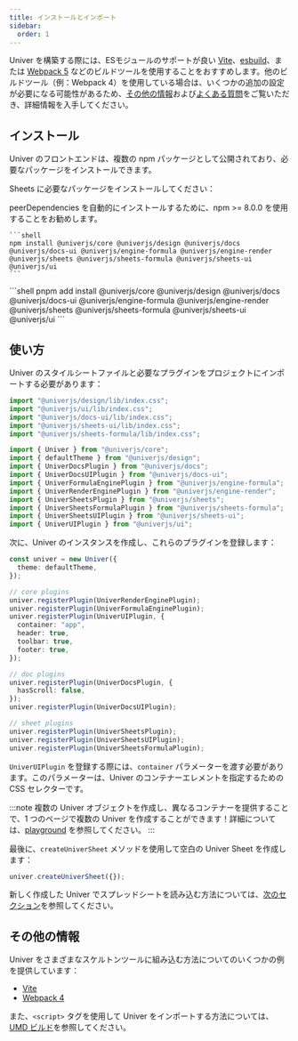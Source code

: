 ```yaml
---
title: インストールとインポート
sidebar:
  order: 1
---
```


Univer を構築する際には、ESモジュールのサポートが良い [Vite](https://vitejs.dev/)、[esbuild](https://esbuild.github.io/)、または [Webpack 5](https://webpack.js.org/) などのビルドツールを使用することをおすすめします。他のビルドツール（例：Webpack 4）を使用している場合は、いくつかの追加の設定が必要になる可能性があるため、[その他の情報](/ja-jp/guides/quick-start/#その他の情報)および[よくある質問](/ja-jp/guides/troubleshooting)をご覧いただき、詳細情報を入手してください。

## インストール

Univer のフロントエンドは、複数の npm パッケージとして公開されており、必要なパッケージをインストールできます。

Sheets に必要なパッケージをインストールしてください：


<Tabs>
  <TabItem label="npm">
    peerDependencies を自動的にインストールするために、npm >= 8.0.0 を使用することをお勧めします。

    ```shell
    npm install @univerjs/core @univerjs/design @univerjs/docs @univerjs/docs-ui @univerjs/engine-formula @univerjs/engine-render @univerjs/sheets @univerjs/sheets-formula @univerjs/sheets-ui @univerjs/ui
    ```
  </TabItem>

  <TabItem label="pnpm">
    ```shell
    pnpm add install @univerjs/core @univerjs/design @univerjs/docs @univerjs/docs-ui @univerjs/engine-formula @univerjs/engine-render @univerjs/sheets @univerjs/sheets-formula @univerjs/sheets-ui @univerjs/ui
    ```
  </TabItem>
</Tabs>

## 使い方

Univer のスタイルシートファイルと必要なプラグインをプロジェクトにインポートする必要があります：

```ts title="main.ts"
import "@univerjs/design/lib/index.css";
import "@univerjs/ui/lib/index.css";
import "@univerjs/docs-ui/lib/index.css";
import "@univerjs/sheets-ui/lib/index.css";
import "@univerjs/sheets-formula/lib/index.css";

import { Univer } from "@univerjs/core";
import { defaultTheme } from "@univerjs/design";
import { UniverDocsPlugin } from "@univerjs/docs";
import { UniverDocsUIPlugin } from "@univerjs/docs-ui";
import { UniverFormulaEnginePlugin } from "@univerjs/engine-formula";
import { UniverRenderEnginePlugin } from "@univerjs/engine-render";
import { UniverSheetsPlugin } from "@univerjs/sheets";
import { UniverSheetsFormulaPlugin } from "@univerjs/sheets-formula";
import { UniverSheetsUIPlugin } from "@univerjs/sheets-ui";
import { UniverUIPlugin } from "@univerjs/ui";
```

次に、Univer のインスタンスを作成し、これらのプラグインを登録します：

```ts title="main.ts" {9}
const univer = new Univer({
  theme: defaultTheme,
});

// core plugins
univer.registerPlugin(UniverRenderEnginePlugin);
univer.registerPlugin(UniverFormulaEnginePlugin);
univer.registerPlugin(UniverUIPlugin, {
  container: "app",
  header: true,
  toolbar: true,
  footer: true,
});

// doc plugins
univer.registerPlugin(UniverDocsPlugin, {
  hasScroll: false,
});
univer.registerPlugin(UniverDocsUIPlugin);

// sheet plugins
univer.registerPlugin(UniverSheetsPlugin);
univer.registerPlugin(UniverSheetsUIPlugin);
univer.registerPlugin(UniverSheetsFormulaPlugin);
```

`UniverUIPlugin` を登録する際には、`container` パラメーターを渡す必要があります。このパラメーターは、Univer のコンテナーエレメントを指定するための CSS セレクターです。

:::note
複数の Univer オブジェクトを作成し、異なるコンテナーを提供することで、1 つのページで複数の Univer を作成することができます！詳細については、[playground](/playground/?title=Multi%20Instance) を参照してください。
:::

最後に、`createUniverSheet` メソッドを使用して空白の Univer Sheet を作成します：

```ts title="main.ts"
univer.createUniverSheet({});
```

新しく作成した Univer でスプレッドシートを読み込む方法については、[次のセクション](/guides/quick-start/data)を参照してください。

## その他の情報

Univer をさまざまなスケルトンツールに組み込む方法についてのいくつかの例を提供しています：

- [Vite](/playground/?title=Vite)
- [Webpack 4](/playground/?title=Webpack%204)

また、`<script>` タグを使用して Univer をインポートする方法については、[UMD ビルド](/guides/quick-start/umd/)を参照してください。
